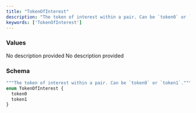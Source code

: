 ```yaml
---
title: "TokenOfInterest"
description: "The token of interest within a pair. Can be `token0` or `token1`."
keywords: ['TokenOfInterest']
---
```


### Values

<ResponseField name="token0" type="enum">
  No description provided
</ResponseField>

<ResponseField name="token1" type="enum">
  No description provided
</ResponseField>

### Schema


```graphql 
"""The token of interest within a pair. Can be `token0` or `token1`."""
enum TokenOfInterest {
  token0
  token1
}
```
